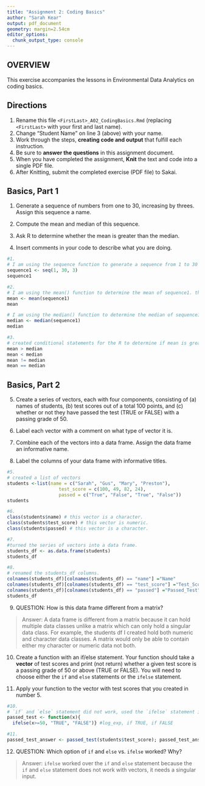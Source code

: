 ```yaml
---
title: "Assignment 2: Coding Basics"
author: "Sarah Kear"
output: pdf_document
geometry: margin=2.54cm
editor_options: 
  chunk_output_type: console
---
```


## OVERVIEW

This exercise accompanies the lessons in Environmental Data Analytics on coding basics.

## Directions

1.  Rename this file `<FirstLast>_A02_CodingBasics.Rmd` (replacing `<FirstLast>` with your first and last name).
2.  Change "Student Name" on line 3 (above) with your name.
3.  Work through the steps, **creating code and output** that fulfill each instruction.
4.  Be sure to **answer the questions** in this assignment document.
5.  When you have completed the assignment, **Knit** the text and code into a single PDF file.
6.  After Knitting, submit the completed exercise (PDF file) to Sakai.

## Basics, Part 1

1.  Generate a sequence of numbers from one to 30, increasing by threes. Assign this sequence a name.

2.  Compute the mean and median of this sequence.

3.  Ask R to determine whether the mean is greater than the median.

4.  Insert comments in your code to describe what you are doing.

```r
#1.
# I am using the sequence function to generate a sequence from 1 to 30 by 3. It's function name is sequence1.
sequence1 <- seq(1, 30, 3)
sequence1

#2. 
# I am using the mean() function to determine the mean of sequence1. the function name is mean.
mean <- mean(sequence1)
mean

# I am using the median() function to determine the median of sequence1. the function name is median.
median <- median(sequence1)
median

#3. 
# created conditional statements for the R to determine if mean is greater than the median of sequence1. The mean is equal to the median.
mean > median 
mean < median
mean != median
mean == median
```


## Basics, Part 2

5.  Create a series of vectors, each with four components, consisting of (a) names of students, (b) test scores out of a total 100 points, and (c) whether or not they have passed the test (TRUE or FALSE) with a passing grade of 50.

6.  Label each vector with a comment on what type of vector it is.

7.  Combine each of the vectors into a data frame. Assign the data frame an informative name.

8.  Label the columns of your data frame with informative titles.

```r
#5.
# created a list of vectors
students <-list(name = c("Sarah", "Gus", "Mary", "Preston"),
                   test_score = c(100, 49, 82, 24),
                   passed = c("True", "False", "True", "False"))
students

#6.
class(students$name) # this vector is a character.
class(students$test_score) # this vector is numeric.
class(students$passed) # this vector is a character.

#7.
#turned the series of vectors into a data frame.
students_df <- as.data.frame(students) 
students_df

#8.
# renamed the students_df columns.
colnames(students_df)[colnames(students_df) == "name"] ="Name"
colnames(students_df)[colnames(students_df) == "test_score"] ="Test_Score"
colnames(students_df)[colnames(students_df) == "passed"] ="Passed_Test"
students_df
```

9.  QUESTION: How is this data frame different from a matrix?

> Answer: A data frame is different from a matrix because it can hold multiple data classes unlike a matrix which can only hold a singular data class. For example, the students df I created hold both numeric and character data classes. A matrix would only be able to contain either my character or numeric data not both.

10. Create a function with an if/else statement. Your function should take a **vector** of test scores and print (not return) whether a given test score is a passing grade of 50 or above (TRUE or FALSE). You will need to choose either the `if` and `else` statements or the `ifelse` statement. 

11. Apply your function to the vector with test scores that you created in number 5.

```r
#10.
# `if` and `else` statement did not work, used the `ifelse` statement instead.
passed_test <- function(x){
  ifelse(x>=50, "TRUE", "FALSE")} #log_exp, if TRUE, if FALSE

#11.
passed_test_answer <- passed_test(students$test_score); passed_test_answer
```

12. QUESTION: Which option of `if` and `else` vs. `ifelse` worked? Why?

> Answer: `ifelse` worked over the `if` and `else` statement because the `if` and `else` statement does not work with vectors, it needs a singular input.
